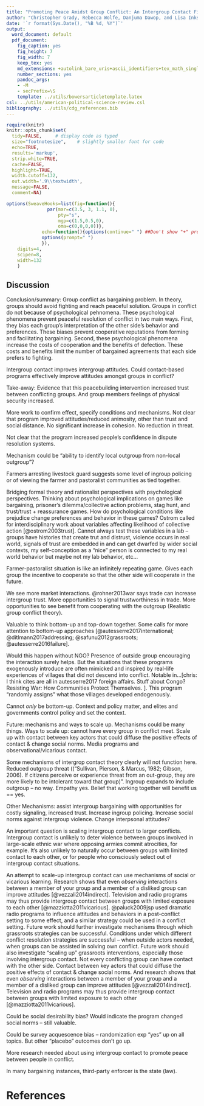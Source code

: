 ```yaml
---
title: "Promoting Peace Amidst Group Conflict: An Intergroup Contact Field Experiment in Nigeria - Discussion"
author: "Christopher Grady, Rebecca Wolfe, Danjuma Dawop, and Lisa Inks"
date: '`r format(Sys.Date(), "%B %d, %Y")`'
output:
  word_document: default
  pdf_document:
    fig_caption: yes
    fig_height: 7
    fig_width: 7
    keep_tex: yes
    md_extensions: +autolink_bare_uris+ascii_identifiers+tex_math_single_backslash
    number_sections: yes
    pandoc_args:
    - -M
    - secPrefix=\S
    template: ../utils/bowersarticletemplate.latex
csl: ../utils/american-political-science-review.csl
bibliography: ../utils/cdg_references.bib
---
```


```r
require(knitr)
knitr::opts_chunk$set(
  tidy=FALSE,     # display code as typed
  size="footnotesize",    # slightly smaller font for code
  echo=TRUE,
  results='markup',
  strip.white=TRUE,
  cache=FALSE,
  highlight=TRUE,
  width.cutoff=132,
  out.width='.9\\textwidth',
  message=FALSE,
  comment=NA)

options(SweaveHooks=list(fig=function(){
			   par(mar=c(3.5, 3, 1.1, 0),
			       pty="s",
			       mgp=c(1.5,0.5,0),
			       oma=c(0,0,0,0))},
			 echo=function(){options(continue=" ") ##Don't show "+" prompts,
			 options(prompt=" ")
			 }),
	digits=4,
	scipen=8,
	width=132
	)
```

## Discussion

Conclusion/summary: Group conflict as bargaining problem.  In theory, groups should avoid fighting and reach peaceful solution.  Groups in conflict do not because of psychological pehnomena.  These psychological phenomena prevent peaceful resolution of conflict in two main ways.  First, they bias each group's interpretation of the other side's behavior and preferences.  These biases prevent cooperative reputations from forming and facilitating bargaining.  Second, these psychological phenomena increase the costs of cooperation and the benefits of defection.  These costs and benefits limit the number of bargained agreements that each side prefers to fighting.  <!--These mechanisms prevent each side from accurately interpreting the other side's signals, create and reinforce negative outgroup stereotypes-->

Intergroup contact improves intergroup attitudes.  Could contact-based programs effectively improve attitudes amongst groups in conflict?

Take-away: Evidence that this peacebuilding intervention increased trust between conflicting groups.  And group members feelings of physical security increased.

More work to confirm effect, specify conditions and mechanisms.  Not clear that program improved attitudes/reduced animosity, other than trust and social distance.  No significant increase in cohesion.  No reduction in threat.

Not clear that the program increased people's confidence in dispute resolution systems.

Mechanism could be "ability to identify local outgroup from non-local outgroup"?

Farmers arresting livestock guard suggests some level of ingroup policing or of viewing the farmer and pastoralist communities as tied together.

Bridging formal theory and rationalist perspectives with psychological perspectives.  Thinking about psychological implications on games like bargaining, prisoner's dilemma/collective action problems, stag hunt, and trust/trust + reassurance games.  How do psychological conditions like prejudice change preferences and behavior in these games?  Ostrom called for interdisciplinary work about variables affecting likelihood of collective action [@ostrom2003trust]. Cannot always test these variables in a lab -- groups have histories that create trut and distrust, violence occurs in real world, signals of trust are embedded in and can get dwarfed by wider social contexts, my self-conception as a "nice" person is connected to my real world behavior but maybe not my lab behavior, etc...

Farmer-pastoralist situation is like an infinitely repeating game.  Gives each group the incentive to cooperate so that the other side will cooperate in the future.

We see more market interactions.  @rohner2013war says trade can increase intergroup trust.  More opportunities to signal trustworthiness in trade.  More opportunities to see benefit from cooperating with the outgroup (Realistic group conflict theory).  

Valuable to think bottom-up and top-down together.  Some calls for more attention to bottom-up approaches [@autesserre2017international; @ditlmann2017addressing; @safunu2012grassroots; @autesserre2016failure].

Would this happen without NGO?  Presence of outside group encouraging the interaction surely helps.  But the situations that these programs exogenously introduce are often mimicked and inspired by real-life experiences of villages that did not descend into conflict.  Notable in...[chris: I think cites are all in autesserre2017 foreign affairs.  Stuff about Congo? Resisting War: How Communities Protect Themselves.  ].  This program "randomly assigns" what those villages developed endogenously.

Cannot _only_ be bottom-up.  Context and policy matter, and elites and governments control policy and set the context.  

Future: mechanisms and ways to scale up.  Mechanisms could be many things.  Ways to scale up: cannot have every group in conflict meet.  Scale up with contact between key actors that could diffuse the positive effects of contact & change social norms.  Media programs and observational/vicarious contact.

Some mechanisms of intergrop contact theory clearly will not function here.  Reduced outgroup threat (("Sullivan, Pierson, & Marcus, 1982; Gibson, 2006). If citizens perceive or experience threat from an out-group, they are more likely to be intolerant toward that group)".  Ingroup expands to include outgroup -- no way.  Empathy yes.  Belief that working together will benefit us == yes.

Other Mechanisms: assist intergroup bargaining with opportunities for costly signaling, increased trust.  Increase ingroup policing.  Increase social norms against intergroup violence.  Change interpsonal attitudes?

<!--Scaling up with TV/radio -->
An important question is scaling intergroup contact to larger conflicts.  Intergroup contact is unlikely to deter violence between groups involved in large-scale ethnic war where opposing armies commit atrocities, for example.  It's also unlikely to naturally occur between groups with limited contact to each other, or for people who consciously select out of intergroup contact situations.

An attempt to scale-up intergroup contact can use mechanisms of social or vicarious learning.  Research shows that even _observing_ interactions between a member of your group and a member of a disliked group can improve attitudes [@vezzali2014indirect].  Television and radio programs may thus provide intergroup contact between groups with limited exposure to each other [@mazziotta2011vicarious].  @paluck2009jsp used dramatic radio programs to influence attitudes and behaviors in a post-conflict setting to some effect, and a similar strategy could be used in a conflict setting.
<!--From original intro; Future work should further investigate mechanisms through which grassroots strategies can be successful.  Conditions under which different conflict resolution strategies are successful -- when outside actors needed, when groups can be assisted in solving own conflict.-->
Future work should further investigate mechanisms through which grassroots strategies can be successful.  Conditions under which different conflict resolution strategies are successful -- when outside actors needed, when groups can be assisted in solving own conflict.  Future work should also investigate "scaling up" grassroots interventions, especially those involving intergroup contact.  Not every conflicting group can have contact with the other side.   Contact between key actors that could diffuse the positive effects of contact & change social norms.  And research shows that even _observing_ interactions between a member of your group and a member of a disliked group can improve attitudes [@vezzali2014indirect].  Television and radio programs may thus provide intergroup contact between groups with limited exposure to each other [@mazziotta2011vicarious].

Could be social desirability bias?  Would indicate the program changed social norms -- still valuable.

Could be survey acquescence bias -- randomization exp "yes" up on all topics.  But other "placebo" outcomes don't go up.

More research needed about using intergroup contact to promote peace between people in conflict.

In many bargaining instances, third-party enforcer is the state (law).

# References
